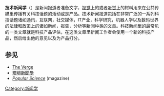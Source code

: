 {{unreferenced|time=2014-01-15T16:25:30+00:00}}
'''技术新闻学'''（{{lang-en|Technology journalism}}）是新闻报道者准备文字，[[视觉|视觉]]上的或者[[听觉|听觉]]上的材料用来在公共传媒里传播有关科技话题的活动或是产品。技术新闻报道包括在非常广泛的一系列科技话题诸如通讯，互联网，社交媒体，IT产业，科学研究，机器人学以及数码世界的法律和政策上的诸如新闻，报告，分析等新闻种类的文章。科技新闻里的最常见的一类文章就是科技产品评估，在这类文章里新闻工作者会使用一个新的科技产品，然后给出他的意见以及为产品打分。

== 参见 ==
* [[The_Verge|The Verge]]
* [[環境新聞學|環境新聞學]]
* ''[[Popular_Science|Popular Science]]'' (magazine)

[[Category:新闻学|Category:新闻学]]